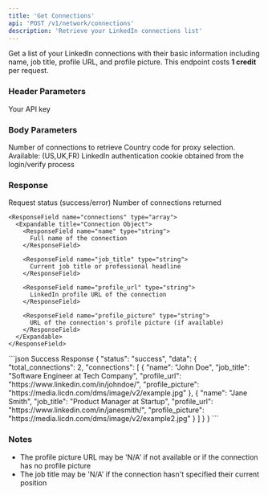 ```yaml
---
title: 'Get Connections'
api: 'POST /v1/network/connections'
description: 'Retrieve your LinkedIn connections list'
---
```


Get a list of your LinkedIn connections with their basic information including name, job title, profile URL, and profile picture.
<Note>
  This endpoint costs **1 credit** per request.
</Note>
### Header Parameters

<ParamField header="x-api-key" type="string" required>
  Your API key
</ParamField>

### Body Parameters

<ParamField body="total_results" type="integer" default="10">
  Number of connections to retrieve
</ParamField>
<ParamField body="country" type="string" default="FR">
  Country code for proxy selection. Available: (US,UK,FR)
</ParamField>
<ParamField body="login_cookie" type="string" required>
  LinkedIn authentication cookie obtained from the login/verify process
</ParamField>

### Response

<ResponseField name="status" type="string">
  Request status (success/error)
</ResponseField>

<ResponseField name="data" type="object">
  <Expandable title="Properties">
    <ResponseField name="total_connections" type="integer">
      Number of connections returned
    </ResponseField>

    <ResponseField name="connections" type="array">
      <Expandable title="Connection Object">
        <ResponseField name="name" type="string">
          Full name of the connection
        </ResponseField>

        <ResponseField name="job_title" type="string">
          Current job title or professional headline
        </ResponseField>

        <ResponseField name="profile_url" type="string">
          LinkedIn profile URL of the connection
        </ResponseField>

        <ResponseField name="profile_picture" type="string">
          URL of the connection's profile picture (if available)
        </ResponseField>
      </Expandable>
    </ResponseField>
  </Expandable>
</ResponseField>

<ResponseExample>
```json Success Response
{
  "status": "success",
  "data": {
    "total_connections": 2,
    "connections": [
      {
        "name": "John Doe",
        "job_title": "Software Engineer at Tech Company",
        "profile_url": "https://www.linkedin.com/in/johndoe/",
        "profile_picture": "https://media.licdn.com/dms/image/v2/example.jpg"
      },
      {
        "name": "Jane Smith",
        "job_title": "Product Manager at Startup",
        "profile_url": "https://www.linkedin.com/in/janesmith/",
        "profile_picture": "https://media.licdn.com/dms/image/v2/example2.jpg"
      }
    ]
  }
}
```

</ResponseExample>

### Notes
- The profile picture URL may be 'N/A' if not available or if the connection has no profile picture
- The job title may be 'N/A' if the connection hasn't specified their current position
